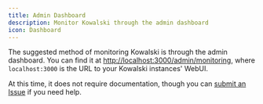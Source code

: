 ```yaml
---
title: Admin Dashboard
description: Monitor Kowalski through the admin dashboard
icon: Dashboard
---
```


The suggested method of monitoring Kowalski is through the admin dashboard. You can find it at [http://localhost:3000/admin/monitoring](http://localhost:3000/admin/monitoring), where `localhost:3000` is the URL to your Kowalski instances' WebUI.

At this time, it does not require documentation, though you can [submit an Issue](https://github.com/abocn/TelegramBot/issues) if you need help.